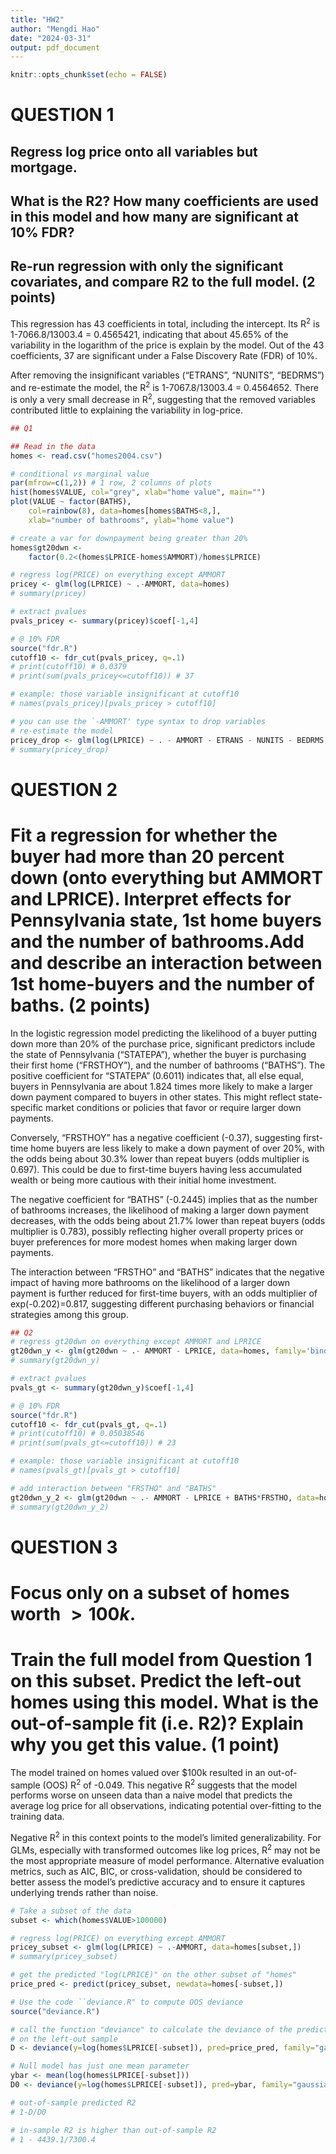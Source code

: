 ```yaml
---
title: "HW2"
author: "Mengdi Hao"
date: "2024-03-31"
output: pdf_document
---
```


```r
knitr::opts_chunk$set(echo = FALSE)
```

# QUESTION 1

## Regress log price onto all variables but mortgage.

## What is the R2? How many coefficients are used in this model and how many are significant at 10% FDR?

## Re-run regression with only the significant covariates, and compare R2 to the full model. (2 points)

This regression has 43 coefficients in total, including the intercept. Its R^2^ is 1-7066.8/13003.4 = 0.4565421, indicating that about 45.65% of the variability in the logarithm of the price is explain by the model. Out of the 43 coefficients, 37 are significant under a False Discovery Rate (FDR) of 10%.

After removing the insignificant variables ("ETRANS", "NUNITS", "BEDRMS") and re-estimate the model, the R^2^ is 1-7067.8/13003.4 = 0.4564652. There is only a very small decrease in R^2^, suggesting that the removed variables contributed little to explaining the variability in log-price.

```r
## Q1

## Read in the data
homes <- read.csv("homes2004.csv")

# conditional vs marginal value
par(mfrow=c(1,2)) # 1 row, 2 columns of plots 
hist(homes$VALUE, col="grey", xlab="home value", main="")
plot(VALUE ~ factor(BATHS), 
    col=rainbow(8), data=homes[homes$BATHS<8,],
    xlab="number of bathrooms", ylab="home value")

# create a var for downpayment being greater than 20%
homes$gt20dwn <- 
	factor(0.2<(homes$LPRICE-homes$AMMORT)/homes$LPRICE)

# regress log(PRICE) on everything except AMMORT 
pricey <- glm(log(LPRICE) ~ .-AMMORT, data=homes)
# summary(pricey)

# extract pvalues
pvals_pricey <- summary(pricey)$coef[-1,4]

# @ 10% FDR
source("fdr.R")
cutoff10 <- fdr_cut(pvals_pricey, q=.1)
# print(cutoff10) # 0.0379
# print(sum(pvals_pricey<=cutoff10)) # 37

# example: those variable insignificant at cutoff10
# names(pvals_pricey)[pvals_pricey > cutoff10]

# you can use the `-AMMORT' type syntax to drop variables
# re-estimate the model
pricey_drop <- glm(log(LPRICE) ~ . - AMMORT - ETRANS - NUNITS - BEDRMS, data=homes)
# summary(pricey_drop)
```

# QUESTION 2

# Fit a regression for whether the buyer had more than 20 percent down (onto everything but AMMORT and LPRICE). Interpret effects for Pennsylvania state, 1st home buyers and the number  of bathrooms.Add and describe an interaction between 1st home-buyers and the number of baths. (2 points)

In the logistic regression model predicting the likelihood of a buyer putting down more than 20% of the purchase price, significant predictors include the state of Pennsylvania ("STATEPA"), whether the buyer is purchasing their first home ("FRSTHOY"), and the number of bathrooms ("BATHS"). The positive coefficient for "STATEPA" (0.6011) indicates that, all else equal, buyers in Pennsylvania are about 1.824 times more likely to make a larger down payment compared to buyers in other states. This might reflect state-specific market conditions or policies that favor or require larger down payments.

Conversely, "FRSTHOY" has a negative coefficient (-0.37), suggesting first-time home buyers are less likely to make a down payment of over 20%, with the odds being about 30.3% lower than repeat buyers (odds multiplier is 0.697). This could be due to first-time buyers having less accumulated wealth or being more cautious with their initial home investment.

The negative coefficient for "BATHS" (-0.2445) implies that as the number of bathrooms increases, the likelihood of making a larger down payment decreases, with the odds being about 21.7% lower than repeat buyers (odds multiplier is 0.783), possibly reflecting higher overall property prices or buyer preferences for more modest homes when making larger down payments.

The interaction between "FRSTHO" and "BATHS" indicates that the negative impact of having more bathrooms on the likelihood of a larger down payment is further reduced for first-time buyers, with an odds multiplier of exp(-0.202)=0.817, suggesting different purchasing behaviors or financial strategies among this group.

```r
## Q2 
# regress gt20dwn on everything except AMMORT and LPRICE 
gt20dwn_y <- glm(gt20dwn ~ .- AMMORT - LPRICE, data=homes, family='binomial')
# summary(gt20dwn_y)

# extract pvalues
pvals_gt <- summary(gt20dwn_y)$coef[-1,4]

# @ 10% FDR
source("fdr.R")
cutoff10 <- fdr_cut(pvals_gt, q=.1)
# print(cutoff10) # 0.05038546
# print(sum(pvals_gt<=cutoff10)) # 23

# example: those variable insignificant at cutoff10
# names(pvals_gt)[pvals_gt > cutoff10]

# add interaction between "FRSTHO" and "BATHS"
gt20dwn_y_2 <- glm(gt20dwn ~ .- AMMORT - LPRICE + BATHS*FRSTHO, data=homes, family='binomial')
# summary(gt20dwn_y_2)
```

# QUESTION 3

# Focus only on a subset of homes worth $>100k$.

# Train the full model from Question 1 on this subset. Predict the left-out homes using this model. What is the out-of-sample fit (i.e. R2)? Explain why you get this value. (1 point)

The model trained on homes valued over $100k resulted in an out-of-sample (OOS) R^2^ of -0.049. This negative R^2^ suggests that the model performs worse on unseen data than a naive model that predicts the average log price for all observations, indicating potential over-fitting to the training data.

Negative R^2^ in this context points to the model's limited generalizability. For GLMs, especially with transformed outcomes like log prices, R^2^ may not be the most appropriate measure of model performance. Alternative evaluation metrics, such as AIC, BIC, or cross-validation, should be considered to better assess the model's predictive accuracy and to ensure it captures underlying trends rather than noise.

```r
# Take a subset of the data
subset <- which(homes$VALUE>100000)

# regress log(PRICE) on everything except AMMORT 
pricey_subset <- glm(log(LPRICE) ~ .-AMMORT, data=homes[subset,])
# summary(pricey_subset)

# get the predicted "log(LPRICE)" on the other subset of "homes"
price_pred <- predict(pricey_subset, newdata=homes[-subset,])

# Use the code ``deviance.R" to compute OOS deviance
source("deviance.R")

# call the function "deviance" to calculate the deviance of the predictions made
# on the left-out sample
D <- deviance(y=log(homes$LPRICE[-subset]), pred=price_pred, family="gaussian")

# Null model has just one mean parameter
ybar <- mean(log(homes$LPRICE[-subset]))
D0 <- deviance(y=log(homes$LPRICE[-subset]), pred=ybar, family="gaussian")

# out-of-sample predicted R2
# 1-D/D0

# in-sample R2 is higher than out-of-sample R2
# 1 - 4439.1/7300.4
```
